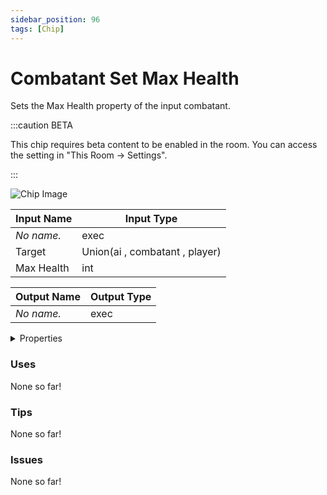 ```yaml
---
sidebar_position: 96
tags: [Chip]
---
```


# Combatant Set Max Health

Sets the Max Health property of the input combatant.

:::caution BETA

This chip requires beta content to be enabled in the room. You can access the setting in "This Room -> Settings".

:::

![Chip Image](/svg/82f71bcc-5e83-4825-8306-6a2bb2a296dd.svg)

| Input Name | Input Type |
|-----------|-----------|
| *No name.* | exec |
| Target | Union(ai , combatant , player) |
| Max Health | int |

| Output Name | Output Type |
|-----------|-----------|
| *No name.* | exec |


<details>
  <summary>Properties</summary>
  <div>
    <div>
    <table>
      <thead>
        <tr>
          <th>Is beta required?</th>
          <th>✅</th>
        </tr>
        <tr>
          <th>Is this chip a trolling risk?</th>
          <th>❌</th>
        </tr>
        <tr>
          <th>Chip UUPD</th>
          <th>._uuid</th>
        </tr>
      </thead>
    </table>
    </div>
  </div>
</details>

### Uses

None so far!

### Tips

None so far!

### Issues

None so far!